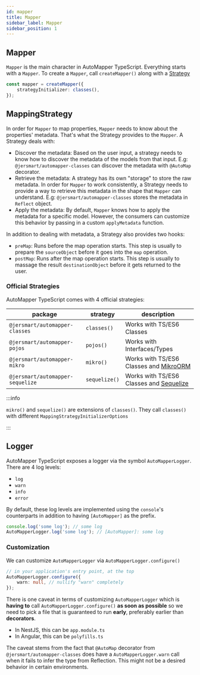 ```yaml
---
id: mapper
title: Mapper
sidebar_label: Mapper
sidebar_position: 1
---
```


## Mapper

`Mapper` is the main character in AutoMapper TypeScript. Everything starts with a `Mapper`. To create a `Mapper`, call `createMapper()` along with a [Strategy](#mappingstrategy)

```ts
const mapper = createMapper({
    strategyInitializer: classes(),
});
```

## MappingStrategy

In order for `Mapper` to map properties, `Mapper` needs to know about the properties' metadata. That's what the Strategy provides to the `Mapper`. A Strategy deals with:

-   Discover the metadata: Based on the user input, a strategy needs to know how to discover the metadata of the models from that input. E.g: `@jersmart/automapper-classes` can discover the metadata with `@AutoMap` decorator.
-   Retrieve the metadata: A strategy has its own "storage" to store the raw metadata. In order for `Mapper` to work consistently, a Strategy needs to provide a way to retrieve this metadata in the shape that `Mapper` can understand. E.g: `@jersmart/automapper-classes` stores the metadata in `Reflect` object.
-   Apply the metadata: By default, `Mapper` knows how to apply the metadata for a specific model. However, the consumers can customize this behavior by passing in a custom `applyMetadata` function.

In addition to dealing with metadata, a Strategy also provides two hooks:

-   `preMap`: Runs before the map operation starts. This step is usually to prepare the `sourceObject` before it goes into the `map` operation.
-   `postMap`: Runs after the map operation starts. This step is usually to massage the result `destinationObject` before it gets returned to the user.

### Official Strategies

AutoMapper TypeScript comes with 4 official strategies:

| package                          | strategy      | description                                                       |
| -------------------------------- | ------------- | ----------------------------------------------------------------- |
| `@jersmart/automapper-classes`   | `classes()`   | Works with TS/ES6 Classes                                         |
| `@jersmart/automapper-pojos`     | `pojos()`     | Works with Interfaces/Types                                       |
| `@jersmart/automapper-mikro`     | `mikro()`     | Works with TS/ES6 Classes and [MikroORM](https://mikro-orm.io/)   |
| `@jersmart/automapper-sequelize` | `sequelize()` | Works with TS/ES6 Classes and [Sequelize](https://sequelize.org/) |

:::info

`mikro()` and `sequelize()` are extensions of `classes()`. They call `classes()` with different `MappingStrategyInitializerOptions`

:::

## Logger

AutoMapper TypeScript exposes a logger via the symbol `AutoMapperLogger`. There are 4 log levels:

-   `log`
-   `warn`
-   `info`
-   `error`

By default, these log levels are implemented using the `console`'s counterparts in addition to having `[AutoMapper]` as the prefix.

```ts
console.log('some log'); // some log
AutoMapperLogger.log('some log'); // [AutoMapper]: some log
```

### Customization

We can customize `AutoMapperLogger` via `AutoMapperLogger.configure()`

```ts
// in your application's entry point, at the top
AutoMapperLogger.configure({
    warn: null, // nullify "warn" completely
});
```

There is one caveat in terms of customizing `AutoMapperLogger` which is **having to** call `AutoMapperLogger.configure()` **as soon as possible** so we need to pick a file that is guaranteed to run **early**, preferably earlier than **decorators**.

-   In NestJS, this can be `app.module.ts`
-   In Angular, this can be `polyfills.ts`

The caveat stems from the fact that `@AutoMap` decorator from `@jersmart/automapper-classes` does have a `AutoMapperLogger.warn` call when it fails to infer the type from Reflection. This might not be a desired behavior in certain environments.

